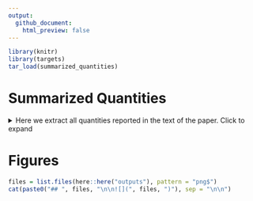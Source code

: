 ```yaml
---
output:
  github_document:
    html_preview: false
---
```



```r
library(knitr)
library(targets)
tar_load(summarized_quantities)
```

# Summarized Quantities

<details>

<summary>
Here we extract all quantities reported in the text of the paper. Click to expand
</summary>

```r
knitr::kable(tibble::tibble(
  Quantity = names(summarized_quantities),
  Value = unlist(summarized_quantities)
), align = "lr")
```

</details>


# Figures

```r
files = list.files(here::here("outputs"), pattern = "png$")
cat(paste0("## ", files, "\n\n![](", files, ")"), sep = "\n\n")
```